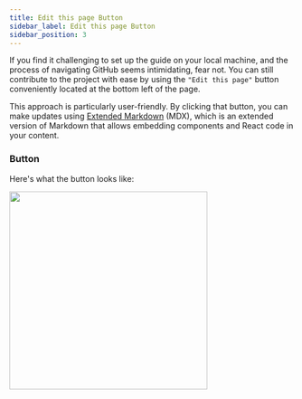 ```yaml
---
title: Edit this page Button
sidebar_label: Edit this page Button
sidebar_position: 3
---
```


If you find it challenging to set up the guide on your local machine, and the process of navigating GitHub seems intimidating, fear not. You can still contribute to the project with ease by using the `"Edit this page"` button conveniently located at the bottom left of the page. 

This approach is particularly user-friendly. By clicking that button, you can make updates using [Extended Markdown](https://www.markdownguide.org/extended-syntax/) (MDX), which is an extended version of Markdown that allows embedding components and React code in your content.

### Button

Here's what the button looks like:

<img src="/contributing/edit-this-page-button.png" width="350px" />


